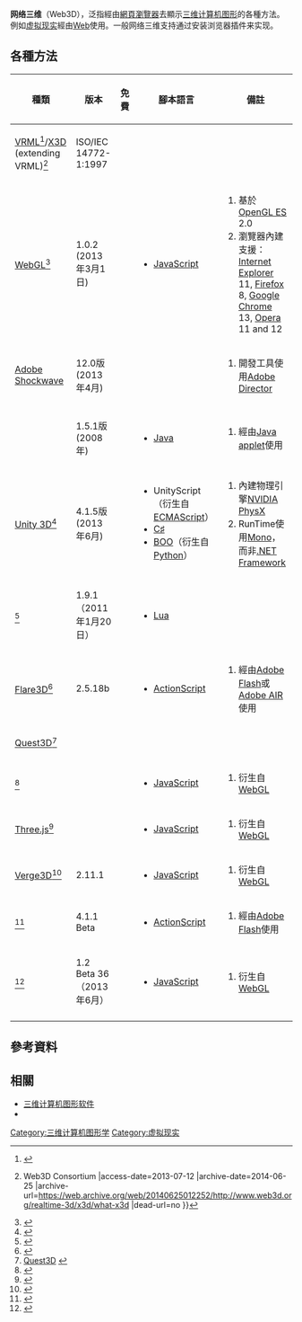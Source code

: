 {{expert|time=2013-07-12T15:22:17+00:00}}
{{expand|time=2010-05-07T09:38:07+00:00}}
{{noteTA
|T=zh-hans:网络三维;zh-hk:網絡三維;zh-tw:網路3D;
|1=zh-hans:网络三维;zh-hk:網絡三維;zh-tw:網路3D;
|2=zh-cn:三维计算机图形; zh-tw:3D電腦圖形;
}}

'''网络三维'''（Web3D），泛指經由[[網頁瀏覽器|網頁瀏覽器]]去顯示[[三维计算机图形|三维计算机图形]]的各種方法。
例如[[虚拟现实|虚拟现实]]經由[[Web|Web]]使用。一般网络三维支持通过安装浏览器插件来实现。 

==各種方法==
{| width="100%" class="wikitable"
|-
!種類!!版本!!免費!!腳本語言!!備註
|-
|[[VRML|VRML]]<ref>{{Cite web |url=http://www.web3d.org/x3d/vrml/ |title=Web3D Consortium - VRML Archives |accessdate=2013-07-12 |archive-date=2014-03-04 |archive-url=https://web.archive.org/web/20140304011557/http://www.web3d.org/x3d/vrml/ |dead-url=no }}</ref>/[[X3D|X3D]] (extending VRML)<ref>{{Cite web |url=http://www.web3d.org/realtime-3d/x3d/what-x3d |title=What is X3D? {{!}} Web3D Consortium |access-date=2013-07-12 |archive-date=2014-06-25 |archive-url=https://web.archive.org/web/20140625012252/http://www.web3d.org/realtime-3d/x3d/what-x3d |dead-url=no }}</ref>
|ISO/IEC 14772-1:1997
|
|
|
|-
|[[WebGL|WebGL]]<ref>{{Cite web |url=http://www.khronos.org/webgl/ |title=WebGL - OpenGL ES 2.0 for the Web |accessdate=2013-07-12 |archive-date=2012-04-12 |archive-url=https://www.webcitation.org/66sDto9Cu?url=http://www.khronos.org/webgl/ |dead-url=no }}</ref>
|1.0.2 (2013年3月1日)
|{{yes}}
|
*[[JavaScript|JavaScript]]
|
#基於[[OpenGL_ES|OpenGL ES]] 2.0
#瀏覽器內建支援：[[Internet_Explorer|Internet Explorer]] 11, [[Firefox|Firefox]] 8, [[Google_Chrome|Google Chrome]] 13, [[Opera|Opera]] 11 and 12
|-
|[[Adobe_Shockwave|Adobe Shockwave]]
|12.0版 (2013年4月)
|{{no}}
|
|
#開發工具使用[[Adobe_Director|Adobe Director]]
|-
|-
|{{link-en|Java 3D|Java 3D}}
|1.5.1版 (2008年)
|{{yes}}
|
*[[Java|Java]]
|
#經由[[Java_applet|Java applet]]使用
|-
|[[Unity_(游戏引擎)|Unity 3D]]<ref>{{Cite web |url=http://unity3d.com/unity/ |title=Unity - Game engine, tools and mulitplatform |access-date=2013-07-12 |archive-date=2019-12-16 |archive-url=https://web.archive.org/web/20191216223652/https://unity3d.com/unity |dead-url=no }}</ref>
|4.1.5版 (2013年6月)
|
|
*UnityScript（衍生自[[ECMAScript|ECMAScript]]）
*[[C♯|C♯]]
*[[BOO|BOO]]（衍生自[[Python|Python]]） 
|
#內建物理引擎[[NVIDIA_PhysX|NVIDIA PhysX]]
#RunTime使用[[Mono|Mono]]，而非[[.NET_Framework|.NET Framework]]
|-
|{{link-en|ShiVa3D|ShiVa}}<ref>{{Cite web |url=http://www.stonetrip.com/ |title=ShiVa 3D Game engine with development tools |access-date=2013-07-12 |archive-date=2014-11-09 |archive-url=https://web.archive.org/web/20141109105418/http://www.stonetrip.com/ |dead-url=no }}</ref>
|1.9.1（2011年1月20日）
|
|
*[[Lua|Lua]]
|
|-
|[[Flare3D|Flare3D]]<ref>{{Cite web |url=http://www.flare3d.com/ |title=Flare3D |accessdate=2013-07-12 |archive-date=2014-01-13 |archive-url=https://web.archive.org/web/20140113072840/http://flare3d.com/ |dead-url=yes }}</ref>
|2.5.18b
|{{no}}
|
*[[ActionScript|ActionScript]]
|
#經由[[Adobe_Flash|Adobe Flash]]或[[Adobe_AIR|Adobe AIR]]使用
|-
|[[Quest3D|Quest3D]]<ref>[http://www.quest3d.com/ Quest3D] {{webarchive|url=https://web.archive.org/web/20080313120524/http://quest3d.com/ |date=2008-03-13 }}</ref>
|
|{{no}}
|
|
|-
|{{link-en|O3D|O3D}}<ref>{{Cite web |url=http://code.google.com/p/o3d/ |title=O3D Developers' Site |access-date=2013-07-13 |archive-date=2016-04-08 |archive-url=https://web.archive.org/web/20160408112651/http://code.google.com/p/o3d/ |dead-url=no }}</ref>
|
|{{yes}}
|
*[[JavaScript|JavaScript]]
|
#衍生自[[WebGL|WebGL]]
|-
|[[Three.js|Three.js]]<ref>{{Cite web |url=http://threejs.org/ |title=three.js - JavaScript 3D library |access-date=2013-07-13 |archive-date=2021-05-04 |archive-url=https://web.archive.org/web/20210504051714/https://threejs.org/ |dead-url=no }}</ref>
|
|{{yes}}
|
*[[JavaScript|JavaScript]]
|
#衍生自[[WebGL|WebGL]]
|-
|[[Verge3D|Verge3D]]<ref>{{Cite web |url=https://www.soft8soft.com/cn/verge3d/ |title=Verge3D - 创建三维网页交互的高效工具包 |access-date=2019-03-28 |archive-date=2021-01-16 |archive-url=https://web.archive.org/web/20210116002713/https://www.soft8soft.com/cn/verge3d/ |dead-url=no }}</ref>
|2.11.1
|
|
*[[JavaScript|JavaScript]]
|
#衍生自[[WebGL|WebGL]]
|-
|{{link-en|Away3D|Away3D}}<ref>{{Cite web |url=http://away3d.com/ |title=Away3D |accessdate=2013-07-13 |archive-date=2010-11-19 |archive-url=https://web.archive.org/web/20101119133317/http://away3d.com/ |dead-url=no }}</ref>
|4.1.1 Beta
|{{yes}}
|
*[[ActionScript|ActionScript]]
|
#經由[[Adobe_Flash|Adobe Flash]]使用
|-
|{{link-en|stormEngineC|stormEngineC}}<ref>{{Cite web |url=http://code.google.com/p/stormenginec/ |title=stormenginec - JavaScript 3D graphics library - Google Project Hosting |access-date=2013-07-13 |archive-date=2016-04-29 |archive-url=https://web.archive.org/web/20160429015839/https://code.google.com/p/stormenginec/ |dead-url=no }}</ref>
|1.2 Beta 36（2013年6月）
|{{yes}}
|
*[[JavaScript|JavaScript]]
|
#衍生自[[WebGL|WebGL]]
|-
|}
<!--
;其他
以下是一些网络三维的公司和网络三维格式：

* [[3DMLW|3DMLW]]
* [[Cult3D|Cult3D]] 
* [[JOGL|JOGL]]
* [[LWJGL|LWJGL]]
* [[Nova|Nova]]
* [[TurnTool|TurnTool]] 
* [[Virtools|Virtools]] 
* [[Viewpoint|Viewpoint]]
* [[Web3D_Consortium|Web3D Consortium]]
* [[WireFusion|WireFusion]]
-->

==參考資料==
{{reflist}}

==相關==
*[[三维计算机图形软件|三维计算机图形软件]]
*{{link-en|List of 3D graphics libraries|List of 3D graphics libraries}}

[[Category:三维计算机图形学|Category:三维计算机图形学]]
[[Category:虚拟现实|Category:虚拟现实]]